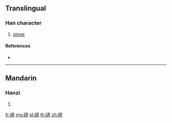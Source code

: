{{character info/new}}
==Translingual==

===Han character===
{{Han char|rn=112|rad=石|as=08|sn=13|four=15627|canj=MRQMB}}
# [[stone]]

====References====
* {{Han ref|kx=0831.360|dkj=24267|dj=1248.080|hdz=42435.110|uh=7883|ud=30851|bh=DEED|bd=57069}}

----

==Mandarin==

===Hanzi===
{{cmn-hanzi|pin=[[qìng]] ([[qing4]])|wg=ch'ing<sup>4</sup>}}

# {{defn|lang=cmn|sort=石08}}

[[fr:碃]]
[[mg:碃]]
[[pl:碃]]
[[th:碃]]
[[zh:碃]]